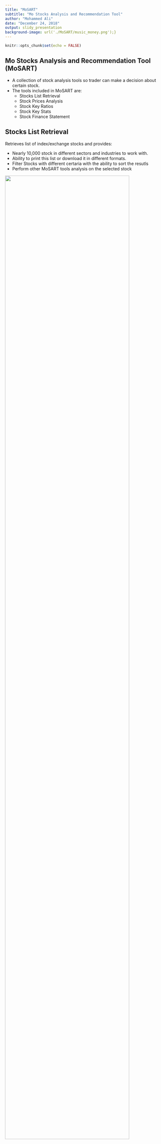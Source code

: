 ```yaml
---
title: "MoSART"
subtitle: "Mo Stocks Analysis and Recommendation Tool"
author: "Mohammed Ali"
date: "December 24, 2018"
output: slidy_presentation
background-image: url('./MoSART/music_money.png');}
---
```


```r
knitr::opts_chunk$set(echo = FALSE)
```

## Mo Stocks Analysis and Recommendation  Tool (MoSART)

- A collection of stock analysis tools so trader can make a decision about certain stock.
- The tools included in MoSART are:
    + Stocks List Retrieval
    + Stock Prices Analysis
    + Stock Key Ratios
    + Stock Key Stats
    + Stock Finance Statement

## Stocks List Retrieval
Retrieves list of index/exchange stocks and provides:

- Nearly 10,000 stock in different sectors and industries to work with.
- Ability to print this list or download it in different formats.
- Filter Stocks with different certaria with the ability to sort the resutls
- Perform other MoSART tools analysis on the selected stock

![](demo/1.stocks list.png){width=90%}

## Stock Prices Analysis
- This tool is concerning to analyze how the stock is behaving, prices wise, in the market.
- To achieve that purpose it has 3 sub tools:
   + Buy & Sell Simulator
   + Periodic Return
   + Prices Simulation
   
![](demo/2.buy_sell_sim_1.png){width=100%}

## Buy & Sell Simulator
- Trader can observe how the stock is behaving in the market based on his/her indicators and signals selections
- Indicators and Signals can be added/removed at run time.
- Selected indicators and signals are key part in the buy/sell simulation process
- Trader can visualize the market and compare between those indicators

![](demo/2.buy_sell_sim_2.png){width=100%}

## Buy & Sell Simulator (Cont.)
- Trader can select the price source among *Yahoo*, *Qundl* and *Alpha Vantage*
- Trader can zoom the market chart in to include shorter period and out to include longer period.
![](demo/2.buy_sell_sim_3.png){width=100%}


## Buy & Sell Simulator (Cont.)
Trader can switch between visualization differet types

![](demo/2.buy_sell_sim_4.png){width=100%}
![](demo/2.buy_sell_sim_5.png){width=100%}

## Buy & Sell Simulator (Cont.)
Trader can change visualization appeareance
![](demo/2.buy_sell_sim_6.png){width=100%}


## Buy & Sell Simulator (Cont.)

- After Trader finished his/her initial setup he/she can simulate buy/sell prices by clicking the *Simulate*   button to display simulation detailed report
- Simulation is done via Multivariate Adaptive Regression Splines (MARS) algorithm

![](demo/2.buy_sell_sim_7.png){width=100%}
![](demo/2.buy_sell_sim_8.png){width=100%}

## Buy & Sell Simulator (Cont.)
![](demo/2.buy_sell_sim_9.png){width=100%}
![](demo/2.buy_sell_sim_10.png){width=100%}

## Buy & Sell Simulator (Cont.)
![](demo/2.buy_sell_sim_11.png){width=100%}
![](demo/2.buy_sell_sim_12.png){width=100%}

## Periodic Return
- Calculates the return from the given stock in given period.
- Provide simple prediction on how the return is behaving in future using liner regression
![](demo/3.Periodic_Return.png){width=100%}

## Simulation
Using Monte Carlo simulation and based on the stock daily return in previous period, the tool predict the price in the future.

![](demo/4.Simulation.png){width=100%}

## Stock Key Ratios
- Using different online tools to get the recent stock key ratios like:
    + Financials
![](demo/5.key_ratios_1.png){width=100%}

## Stock Key Ratios
- Using different online tools to get the recent stock key ratios like:
    + Profitability
![](demo/5.key_ratios_2.png){width=100%}

## Stock Key Ratios  
- Using different online tools to get the recent stock key ratios like:
    + Cash Flow Ratios
![](demo/5.key_ratios_3.png){width=100%}

## Stock Key Ratios
- Using different online tools to get the recent stock key ratios like:
    + Financial Health
![](demo/5.key_ratios_4.png){width=100%}

## Stock Key Ratios
- Using different online tools to get the recent stock key ratios like:
    + Efficiency Ratios
![](demo/5.key_ratios_5.png){width=100%}

## Stock Key Ratios  
- Using different online tools to get the recent stock key ratios like:
    + Growth
![](demo/5.key_ratios_6.png){width=100%}  

## Stock Key Ratios
- Using different online tools to get the recent stock key ratios like:  
    + Valuation Ratios
![](demo/5.key_ratios_7.png){width=100%}  

## Stock Key Stats
- Using different online tools to get the recent stock statistics like:
    + Yahoo
![](demo/6.key_stats_1.png){width=100%}
![](demo/6.key_stats_2.png){width=100%}

## Stock Key Stats
- Using different online tools to get the recent stock statistics like:
    + Yahoo
![](demo/6.key_stats_3.png){width=100%}
![](demo/6.key_stats_4.png){width=100%}

## Stock Key Stats
- Using different online tools to get the recent stock statistics like:
    + FinViz
![](demo/6.key_stats_4.png){width=100%}

## Stock Finance Statement
- Using different online tools to get the recent stock Finance Statements like:
    + IS
![](demo/7.finance_statement_1.png){width=100%}

## Stock Finance Statement
- Using different online tools to get the recent stock Finance Statements like:
    + BS
![](demo/7.finance_statement_2.png){width=100%}

## Stock Finance Statement
- Using different online tools to get the recent stock Finance Statements like:
    + CF
![](demo/7.finance_statement_3.png){width=100%}

## Future Releases 
- Buy & Sell Prediction
    + Add more simulation and prediction algorithms like deep learning and support vector machine (SVM)
    + Add more strategies to provide trader more simulation freedom
    + Allow trader to control strategy paramters

- Expected stock outcome
    + Enhance next stock outcome predication

- Stock Portofolio Builder
    + Allow trader to select mutiple stockts to compare between them
    + Allow trader to save his/her set of stock selections and analysis
    
## Tools and Techniques
- R (tidyverse, tidyquant, alphavantager, Quandl, earth, DMwR2 and PerformanceAnalytics)
- Shiny R
- Web Scrapping for online finace tools like **Yahoo** and **FinViz**